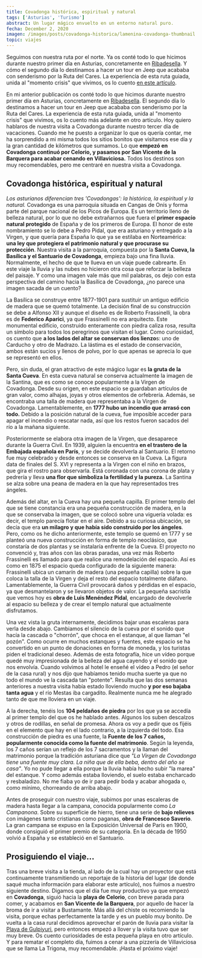 ```yaml
---
title: Covadonga histórica, espiritual y natural
tags: ['Asturias', 'Turismo']
abstract: Un lugar mágico envuelto en un entorno natural puro.
fecha: December 2, 2020
imagen: /images/posts/covadonga-historica/lamenina-covadonga-thumbnail.webp
topic: viajes
---
```


Seguimos con nuestra ruta por el norte. Ya os conté todo lo que hicimos durante nuestro primer día en Asturias, concretamente en [Ribadesella](https://www.lameninaperdida.art/blog/ribadesella/). Y cómo el segundo día lo destinamos a hacer un tour en Jeep que acababa con senderismo por la Ruta del Cares. La experiencia de esta ruta guiada, unida al "momento crisis" que vivimos, os lo cuento [en este artículo](https://lameninaperdida.art/posts/la-ruta-del-cares-y-el-no-descubrimiento/).


En mi anterior publicación os conté todo lo que hicimos durante nuestro primer día en Asturias, concretamente en [Ribadesella](https://www.lameninaperdida.art/blog/ribadesella/). El segundo día lo destinamos a hacer un tour en Jeep que acababa con senderismo por la Ruta del Cares. La experiencia de esta ruta guiada, unida al "momento crisis" que vivimos, os lo cuento más adelante en otro artículo. Hoy quiero hablaros de nuestra visita a Covadonga durante nuestro tercer día de vacaciones. Cuando me he puesto a organizar lo que os quería contar, me ha sorprendido a mi misma todos los sitios bonitos que visitamos ese día y la gran cantidad de kilómetros que sumamos. Lo que **empezó en Covadonga continuó por Celorio, y pasamos por San Vicente de la Barquera para acabar cenando en Villaviciosa.** Todos los destinos son muy recomendables, pero me centraré en nuestra visita a Covadonga.

## Covadonga histórica, espiritual y natural

_Los asturianos diferencian tres 'Covadongas': la histórica, la espiritual y la natural._ Covadonga es una parroquia situada en Cangas de Onís y forma parte del parque nacional de los Picos de Europa. Es un territorio lleno de belleza natural, por lo que no debe extrañarnos que fuera el **primer espacio natural protegido** de España y de los primeros de Europa. El honor de este nombramiento se lo debe a Pedro Pidal, que era asturiano y entregado a la Virgen, y que quería para España lo que ya se estilaba en Norteamérica: **una ley que protegiera el patrimonio natural y que procurase su protección**. Nuestra visita a la parroquia, compuesta por la **Santa Cueva, la Basílica y el Santuario de Covadonga**, empieza bajo una fina lluvia. Normalmente, el hecho de que te llueva en un viaje puede cabrearte. En este viaje la lluvia y las nubes no hicieron otra cosa que reforzar la belleza del paisaje. Y como una imagen vale más que mil palabras, os dejo con esta perspectiva del camino hacia la Basílica de Covadonga, ¿no parece una imagen sacada de un cuento?

<PostImage
  src="/images/posts/covadonga-historica/lamenina-covadonga.webp"
  alt="Basílica de Covadonga ©Fotografía propia"
  caption="Basílica de Covadonga ©Fotografía propia"
/>

La Basílica se construye entre 1877-1901 para sustituir un antiguo edificio de madera que se quemó totalmente. La decisión final de su construcción se debe a Alfonso XII y aunque el diseño es de Roberto Frassinelli, la obra es de **Federico Aparici**, ya que Frassinelli no era arquitecto. Este monumental edificio, construido enteramente con piedra caliza rosa, resulta un símbolo para todos los peregrinos que visitan el lugar. Como curiosidad, os cuento que **a los lados del altar se conservan dos lienzo**s: uno de Carducho y otro de Madrazo. La lástima es el estado de conservación, ambos están sucios y llenos de polvo, por lo que apenas se aprecia lo que se representó en ellos.

<PostImage
  src="/images/posts/covadonga-historica/lamenina-altar-basilica.webp"
  alt="Cuadros del altar de la Basílica ©Fotografía propia"
  caption="Cuadros del altar de la Basílica ©Fotografía propia"
/>

Pero, sin duda, el gran atractivo de este mágico lugar es **la gruta de la Santa Cueva**. En esta cueva natural se conserva actualmente la imagen de la Santina, que es como se conoce popularmente a la Virgen de Covadonga. Desde su origen, en este espacio se guardaban artículos de gran valor, como alhajas, joyas y otros elementos de orfebrería. Además, se encontraba una talla de madera que representaba a la Virgen de Covadonga. Lamentablemente, en **1777 hubo un incendio que arrasó con todo.** Debido a la posición natural de la cueva, fue imposible acceder para apagar el incendio o rescatar nada, así que los restos fueron sacados del río a la mañana siguiente.

<PostImage
  src="/images/posts/covadonga-historica/lamenina-entrada-santa-cueva.webp"
  alt="Entrada a la Santa Cueva ©Fotografía propia"
  caption="Entrada a la Santa Cueva ©Fotografía propia"
/>

Posteriormente se elabora otra imagen de la Virgen, que desaparece durante la Guerra Civil. En 1939, alguien la encuentra **en el trastero de la Embajada española en París**, y se decide devolverla al Santuario. El retorno fue muy celebrado y desde entonces se conserva en la Cueva. La figura data de finales del S. XVI y representa a la Virgen con el niño en brazos, que gira el rostro para observarla. Está coronada con una corona de plata y pedrería y lleva **una flor que simboliza la fertilidad y la pureza.** La Santina se alza sobre una peana de madera en la que hay representados tres ángeles.

<PostImage
  src="/images/posts/covadonga-historica/lamenina-santina.webp"
  alt="La Santina en la Santa Cueva ©Fotografía propia"
  caption="La Santina en la Santa Cueva ©Fotografía propia"
/>

Además del altar, en la Cueva hay una pequeña capilla. El primer templo del que se tiene constancia era una pequeña construcción de madera, en la que se conservaba la imagen, que se colocó sobre una viguería volada: es decir, el templo parecía flotar en el aire. Debido a su curiosa ubicación, se decía que era **un milagro y que había sido construido por los ángeles**. Pero, como os he dicho anteriormente, este templo se quemó en 1777 y se planteó una nueva construcción en forma de templo neoclásico, que constaría de dos plantas y se instalaría enfrente de la Cueva. El proyecto no convenció y, tras años con las obras paradas, una vez más Roberto Frassinelli es llamado para que realice una remodelación del espacio. Así es como en 1875 el espacio queda configurado de la siguiente manera: Frassinelli ubica un camarín de madera (una pequeña capilla) sobre la que coloca la talla de la Virgen y deja el resto del espacio totalmente diáfano. Lamentablemente, la Guerra Civil provocará daños y pérdidas en el espacio, ya que desmantelaron y se llevaron objetos de valor. La pequeña sacristía que vemos hoy es **obra de Luis Menéndez Pidal**, encargado de devolverle al espacio su belleza y de crear el templo natural que actualmente disfrutamos.

<PostImage
  src="/images/posts/covadonga-historica/lamenina-santacueva-final.webp"
  alt="Santa Cueva ©Fotografía propia"
  caption="Santa Cueva ©Fotografía propia"
/>

Una vez vista la gruta internamente, decidimos bajar unas escaleras para verla desde abajo. Cambiamos el silencio de la cueva por el sonido que hacía la cascada o "chorrón", que choca en el estanque, al que llaman "el pozón". Como ocurre en muchos estanques y fuentes, este espacio se ha convertido en un punto de donaciones en forma de moneda, y los turistas piden el tradicional deseo. Además de esta fotografía, hice un vídeo porque quedé muy impresionada de la belleza del agua cayendo y el sonido que nos envolvía. Cuando volvimos al hotel le enseñé el vídeo a Pedro (el señor de la casa rural) y nos dijo que habíamos tenido mucha suerte ya que no todo el mundo ve la cascada tan "potente". Resulta que las dos semanas anteriores a nuestra visita había estado lloviendo mucho **y por eso bajaba tanta agua** y el río Mestas iba cargadito. Realmente nunca me he alegrado tanto de que me lloviera en un viaje.

<PostImage
  src="/images/posts/covadonga-historica/lamenina-cascada-covadonga.webp"
  alt="Chorrón ©Fotografía propia"
  caption="Chorrón ©Fotografía propia"
/>

A la derecha, tenéis los **104 peldaños de piedra** por los que ya se accedía al primer templo del que os he hablado antes. Algunos los suben descalzos y otros de rodillas, en señal de promesa. Ahora os voy a pedir que os fijéis en el elemento que hay en el lado contrario, a la izquierda del todo. Esa construcción de piedra es una fuente, la **Fuente de los 7 caños, popularmente conocida como la fuente del matrimonio**. Según la leyenda, los 7 caños serían un reflejo de los 7 sacramentos y la llaman del matrimonio porque la tradición asturiana dice que _"La Virgen de Covadonga tiene una fuente muy clara. La niña que de ella beba, dentro del año se casa"_. Yo no pude llegar a ella porque la lluvia había hecho subir "la marea" del estanque. Y como además estaba lloviendo, el suelo estaba encharcado y resbaladizo. No me fiaba yo de ir para pedir boda y acabar ahogada o, como mínimo, chorreando de arriba abajo.

<PostImage
  src="/images/posts/covadonga-historica/lamenina-santa-cueva.webp"
  alt="La Campana o Campanona ©Fotografía propia"
  caption="La Campana o Campanona ©Fotografía propia"
/>

Antes de proseguir con nuestro viaje, subimos por unas escaleras de madera hasta llegar a la campana, conocida popularmente como _La Campanona_. Sobre su superficie de hierro, tiene una serie de **bajo relieves** con imágenes tanto cristianas como paganas, **obra de Francesco Saverio**. La gran campana se expuso en la Exposición Universal de París en 1900, donde consiguió el primer premio de su categoría. En la década de 1950 volvió a España y se estableció en el Santuario.

<PostImage
  src="/images/posts/covadonga-historica/lamenina-campanona.webp"
  alt="Detalle de La Campanona ©Fotografía propia"
  caption="Detalle de La Campanona ©Fotografía propia"
/>

## Prosiguiendo el viaje...

Tras una breve visita a la tienda, al lado de la cual hay un proyector que está continuamente transmitiendo un reportaje de la historia del lugar (de donde saqué mucha información para elaborar este artículo), nos fuimos a nuestro siguiente destino. Digamos que el día fue muy productivo ya que empezó en **Covadonga**, siguió hacia la **playa de Celorio**, con breve parada para comer, y acabamos en **San Vicente de la Barquera**, por aquello de hacer la broma de ir a visitar a Bustamante. Más allá del chiste os recomiendo la visita, porque echas perfectamente la tarde y es un pueblo muy bonito. De vuelta a la casa rural decidimos aprovechar el parón de lluvia para visitar la [Playa de Gulpiyuri](https://www.lameninaperdida.art/blog/playa-de-gulpiyuri/), pero entonces empezó a llover y la visita tuvo que ser muy breve. Os cuento curiosidades de esta pequeña playa en otro artículo. Y para rematar el completo día, fuimos a cenar a una pizzería de Villaviciosa que se llama La Trigona, muy recomendable. ¡Hasta el próximo viaje!
